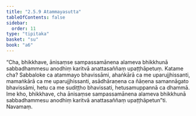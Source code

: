 ```yaml
---
title: "2.5.9 Atammayasutta"
tableOfContents: false
sidebar:
  order: 11
type: "tipitaka"
basket: "su"
book: "a6"
---
```



<DynamicBreadcrumb />

<Division number="104" book="a6" bookNo="16" page="386">

<Paragraph number="732" book="a6">
“Cha, bhikkhave, ānisaṃse sampassamānena alameva bhikkhunā sabbadhammesu anodhiṃ karitvā anattasaññaṃ upaṭṭhāpetuṃ. Katame cha? Sabbaloke ca atammayo bhavissāmi, ahaṅkārā ca me uparujjhissanti, mamaṅkārā ca me uparujjhissanti, asādhāraṇena ca ñāṇena samannāgato bhavissāmi, hetu ca me sudiṭṭho bhavissati, hetusamuppannā ca dhammā. Ime kho, bhikkhave, cha ānisaṃse sampassamānena alameva bhikkhunā sabbadhammesu anodhiṃ karitvā anattasaññaṃ upaṭṭhāpetun”ti.

</Paragraph>
</Division>

<Paragraph number="733" type="center" book="a6">
Navamaṃ.
</Paragraph>